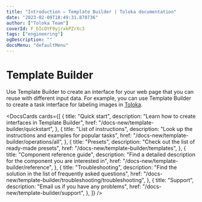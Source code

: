 ```yaml
---
title: "Introduction — Template Builder | Toloka documentation"
date: "2023-02-09T18:49:31.878736"
author: ["Toloka Team"]
coverId: F_bIcOYF9yjrxkPZrXc3
tags: ["engineering"]
ogDescription: ""
docsMenu: "defaultMenu"
---
```




# Template Builder

Use Template Builder to create an interface for your web page that you can reuse with different input data. For example, you can use Template Builder to create a task interface for labeling images in [Toloka](https://toloka.ai/).

<DocsCards cards={[
{
  title: "Quick start",
  description: "Learn how to create interfaces in Template Builder",
  href: "/docs-new/template-builder/quickstart",
},
{
  title: "List of instructions",
  description: "Look up the instructions and examples for popular tasks",
  href: "/docs-new/template-builder/operations/all",
},
{
  title: "Presets",
  description: "Check out the list of ready-made presets",
  href: "/docs-new/template-builder/templates",
},
{
  title: "Component reference guide",
  description: "Find a detailed description for the component you are interested in",
  href: "/docs-new/template-builder/reference",
},
{
  title: "Troubleshooting",
  description: "Find the solution in the list of frequently asked questions",
  href: "/docs-new/template-builder/troubleshooting/troubleshooting",
},
{
  title: "Support",
  description: "Email us if you have any problems",
  href: "/docs-new/template-builder/support",
},
]} />

<GlobalCommunity/>

<SocialMedia/>
